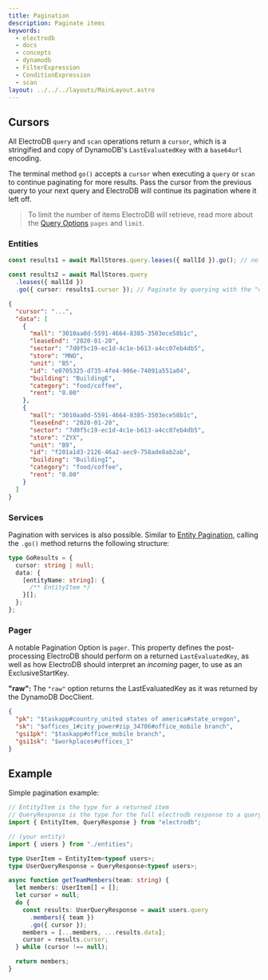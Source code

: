```yaml
---
title: Pagination
description: Paginate items
keywords:
  - electrodb
  - docs
  - concepts
  - dynamodb
  - FilterExpression
  - ConditionExpression
  - scan
layout: ../../../layouts/MainLayout.astro
---
```



<ExampleSetup />

## Cursors

All ElectroDB `query` and `scan` operations return a `cursor`, which is a stringified and copy of DynamoDB's `LastEvaluatedKey` with a `base64url` encoding.

The terminal method `go()` accepts a `cursor` when executing a `query` or `scan` to continue paginating for more results. Pass the cursor from the previous query to your next query and ElectroDB will continue its pagination where it left off.

> To limit the number of items ElectroDB will retrieve, read more about the [Query Options](/en/core-concepts/execution-queries) `pages` and `limit`.

### Entities

```typescript
const results1 = await MallStores.query.leases({ mallId }).go(); // no "cursor" passed to `.go()`

const results2 = await MallStores.query
  .leases({ mallId })
  .go({ cursor: results1.cursor }); // Paginate by querying with the "cursor" from your first query
```

```json results2
{
  "cursor": "...",
  "data": [
    {
      "mall": "3010aa0d-5591-4664-8385-3503ece58b1c",
      "leaseEnd": "2020-01-20",
      "sector": "7d0f5c19-ec1d-4c1e-b613-a4cc07eb4db5",
      "store": "MNO",
      "unit": "B5",
      "id": "e0705325-d735-4fe4-906e-74091a551a04",
      "building": "BuildingE",
      "category": "food/coffee",
      "rent": "0.00"
    },
    {
      "mall": "3010aa0d-5591-4664-8385-3503ece58b1c",
      "leaseEnd": "2020-01-20",
      "sector": "7d0f5c19-ec1d-4c1e-b613-a4cc07eb4db5",
      "store": "ZYX",
      "unit": "B9",
      "id": "f201a1d3-2126-46a2-aec9-758ade8ab2ab",
      "building": "BuildingI",
      "category": "food/coffee",
      "rent": "0.00"
    }
  ]
}
```

### Services

Pagination with services is also possible. Similar to [Entity Pagination](#entity-pagination), calling the `.go()` method returns the following structure:

```typescript
type GoResults = {
  cursor: string | null;
  data: {
    [entityName: string]: {
      /** EntityItem */
    }[];
  };
};
```

### Pager

A notable Pagination Option is `pager`. This property defines the post-processing ElectroDB should perform on a returned `LastEvaluatedKey`, as well as how ElectroDB should interpret an _incoming_ pager, to use as an ExclusiveStartKey.

**"raw":** The `"raw"` option returns the LastEvaluatedKey as it was returned by the DynamoDB DocClient.

```json
{
  "pk": "$taskapp#country_united states of america#state_oregon",
  "sk": "$offices_1#city_power#zip_34706#office_mobile branch",
  "gsi1pk": "$taskapp#office_mobile branch",
  "gsi1sk": "$workplaces#offices_1"
}
```

## Example

Simple pagination example:

```typescript
// EntityItem is the type for a returned item
// QueryResponse is the type for the full electrodb response to a query
import { EntityItem, QueryResponse } from "electrodb";

// (your entity)
import { users } from "./entities";

type UserItem = EntityItem<typeof users>;
type UserQueryResponse = QueryResponse<typeof users>;

async function getTeamMembers(team: string) {
  let members: UserItem[] = [];
  let cursor = null;
  do {
    const results: UserQueryResponse = await users.query
      .members({ team })
      .go({ cursor });
    members = [...members, ...results.data];
    cursor = results.cursor;
  } while (cursor !== null);

  return members;
}
```
